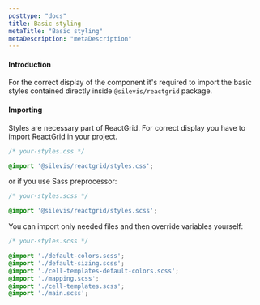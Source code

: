 ```yaml
---
posttype: "docs"
title: Basic styling
metaTitle: "Basic styling"
metaDescription: "metaDescription"
---
```


#### Introduction

For the correct display of the component it's required to import the basic styles contained directly inside 
`@silevis/reactgrid` package.

#### Importing

Styles are necessary part of ReactGrid. For correct display you have to import ReactGrid in your project.

```css
/* your-styles.css */

@import '@silevis/reactgrid/styles.css';
```

or if you use Sass preprocessor:

```scss
/* your-styles.scss */

@import '@silevis/reactgrid/styles.scss';
```

You can import only needed files and then override variables yourself:

```scss
/* your-styles.scss */

@import './default-colors.scss';
@import './default-sizing.scss';
@import './cell-templates-default-colors.scss';
@import './mapping.scss';
@import './cell-templates.scss';
@import './main.scss';
```
